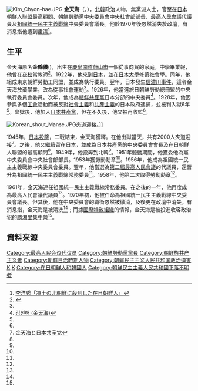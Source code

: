 {{noteTA
|G1=Country
|1=zh:北朝鮮; zh-cn:朝鲜; zh-tw:朝鮮; zh-hk:朝鮮; zh-sg:朝鲜;
}}

[[Image:Kim_Chyon-hae.JPG|thumb]]
'''金天海'''（{{lang-ko|김천해}}，{{bd|1899年|5月10日|？|}}），[[北韓|北韓]]政治人物，無黨派人士，官至[[在日本朝鮮人聯盟|在日本朝鮮人聯盟]]最高顧問、[[朝鮮勞動黨|朝鮮勞動黨]]中央委員會中央社會部部長、[[最高人民會議|最高人民會議]]代議員及[[祖國統一民主主義戰線|祖國統一民主主義戰線]]中央委員會議長。他於1970年後忽然消失於政壇，有消息指他遭到[[肅清|肅清]]<ref name="hrnk">[http://hrnk.trycomp.net/archive/life4.pdf 李洋秀「凍土の北朝鮮に殺到した在日朝鮮人」]</ref>。

==生平==
金天海原名'''金鶴儀'''({{lang|ko|김학의}})，出生在[[慶尚南道|慶尚南道]][[蔚山市|蔚山市]]一個從事商貿的家庭。中學畢業報，他曾在[[夜校|夜校]]當教師<ref name="encykorea">{{Cite web |url=http://encykorea.aks.ac.kr/Contents/Contents?contents_id=E0010765 |title=김천해 |access-date=2014-01-13 |archive-url=https://web.archive.org/web/20140113154103/http://encykorea.aks.ac.kr/Contents/Contents?contents_id=E0010765 |archive-date=2014-01-13 |dead-url=yes }}</ref>。1922年，他來到[[日本|日本]]，並在[[日本大學|日本大學]]修讀社會學。同年，他組成東京朝鮮勞動工同盟，並成為執行委員。翌年，日本發生[[信濃川事件|信濃川事件]]，這令金天海放棄學業，改為從事社會運動<ref name="encykorea"/>。1926年，他當選旅日朝鮮勞動總冊盟的中央執行委員會委員。次年，他成為[[朝鮮共產黨|朝鮮共產黨]]日本分部的中央委員<ref name="daum">[http://100.daum.net/encyclopedia/view.do?docid=b03g2020a 김천해 (金天海)]{{Dead link|date=2018年11月 |bot=InternetArchiveBot |fix-attempted=yes }}</ref>。1928年，他因參與多個[[工會|工會]]活動而被反對[[社會主義|社會主義]]和[[共產主義|共產主義]]的日本政府逮捕，並被判入獄6年<ref name="daum"/>。出獄後，他加入[[日本共產黨|日本共產黨]]，但在不久後，他又被再收監<ref name="daum"/>。

[[File:Korean_shout_Manse.JPG|thumb]]夾道迎接。]]

1945年，[[日本投降|日本投降]]，二戰結束，金天海獲釋。在他出獄當天，共有2000人夾道迎接<ref>[http://hinode.8718.jp/in_japan_korea_kinntennkai.html 金天海と日本共産党]</ref>。之後，他又繼續留在日本，並成為日本共產黨的中央委員會會長及在日朝鮮人聯盟的最高顧問<ref name="daum"/>。1949年，他投奔到北韓<ref name="encykorea"/>。1951年[[韓戰|韓戰]]期間，他獲委他為黨中央委員會中央社會部部長。1953年獲勞動勳章<ref name="encykorea"/>。1956年，他成為祖國統一民主主義戰線中央委員會委員。翌年，他當選為[[1957年朝鮮民主主義人民共和國最高人民會議選舉|第二屆最高人民會議]]的代議員，還晉升為祖國統一民主主義戰線常務委員<ref name="daum"/>。1958年，他第二次取得勞動勳章<ref name="encykorea"/>。

1961年，金天海連任祖國統一民主主義戰線常務委員。在之後的一年，他再度成為最高人民會議代議員<ref name="daum"/>。1970年初，他被任命為祖國統一民主主義戰線中央委員會議長。但其後，他在中央委員會的職銜忽然被徹消，及後更在政壇中消失。有消息指，金天海是被清洗<ref name="encykorea"/>﹔而據[[國際特赦組織|國際特赦組織]]的情報，金天海是被投進收容政治犯的[[勝湖里集中營|勝湖里集中營]]<ref name="hrnk"/>。

==資料來源==
{{reflist}}

[[Category:最高人民会议代议员|Category:最高人民会议代议员]]
[[Category:朝鮮勞動黨黨員|Category:朝鮮勞動黨黨員]]
[[Category:朝鲜族共产主义者|Category:朝鲜族共产主义者]]
[[Category:朝鮮日治時期人物|Category:朝鮮日治時期人物]]
[[Category:朝鲜民主主义人民共和国政治迫害|Category:朝鲜民主主义人民共和国政治迫害]]
[[Category:蔚山廣域市出身人物|K]]
[[Category:金姓|K]]
[[Category:在日朝鮮人和韓國人|Category:在日朝鮮人和韓國人]]
[[Category:朝鮮民主主義人民共和國下落不明者|Category:朝鮮民主主義人民共和國下落不明者]]
